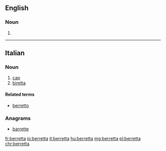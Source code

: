 ==English==

===Noun===
{{en-noun}}

# {{archaic form of|biretta}}

{{Webster 1913}}

----

==Italian==

===Noun===
{{it-noun|f}}

# [[cap]]
# [[biretta]]

====Related terms====
* [[berretto]]

===Anagrams===
* [[barrette#Italian|barrette]]

[[fr:berretta]]
[[io:berretta]]
[[it:berretta]]
[[hu:berretta]]
[[mg:berretta]]
[[pl:berretta]]
[[chr:berretta]]